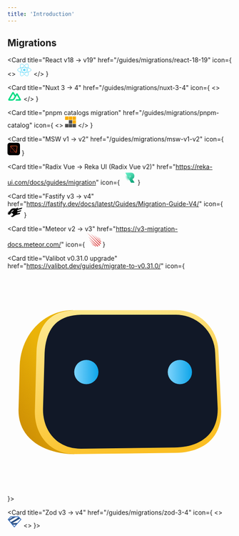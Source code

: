 ```yaml
---
title: 'Introduction'
---
```


## Migrations

<CardGroup cols={2}>

<Card
  title="React v18 -> v19"
  href="/guides/migrations/react-18-19"
  icon={
    <>
      <svg xmlns="http://www.w3.org/2000/svg" width="32" height="28" viewBox="0 0 32 28" fill="none">
<g clipPath="url(#clip0_1_6)">
<path d="M15.7353 16.805C17.2845 16.805 18.5403 15.5492 18.5403 14C18.5403 12.4508 17.2845 11.195 15.7353 11.195C14.1861 11.195 12.9303 12.4508 12.9303 14C12.9303 15.5492 14.1861 16.805 15.7353 16.805Z" fill="#61DAFB"/>
<path d="M15.7354 19.7468C24.048 19.7468 30.7866 17.1739 30.7866 14C30.7866 10.8261 24.048 8.25317 15.7354 8.25317C7.42286 8.25317 0.684204 10.8261 0.684204 14C0.684204 17.1739 7.42286 19.7468 15.7354 19.7468Z" stroke="#61DAFB"/>
<path d="M10.7585 16.8734C14.9147 24.0723 20.5123 28.6217 23.261 27.0347C26.0096 25.4478 24.8685 18.3255 20.7122 11.1266C16.556 3.9277 10.9584 -0.621672 8.20975 0.965269C5.46109 2.55221 6.60218 9.67453 10.7585 16.8734Z" stroke="#61DAFB"/>
<path d="M10.7585 11.1266C6.60225 18.3255 5.46115 25.4478 8.20982 27.0347C10.9585 28.6217 16.556 24.0723 20.7123 16.8734C24.8686 9.67453 26.0097 2.55221 23.261 0.965273C20.5124 -0.621668 14.9148 3.92771 10.7585 11.1266Z" stroke="#61DAFB"/>
</g>
<defs>
<clipPath id="clip0_1_6">
<rect width="31.4707" height="28" fill="white"/>
</clipPath>
</defs>
</svg>
    </>
  }
></Card>

<Card
  title="Nuxt 3 -> 4"
  href="/guides/migrations/nuxt-3-4"
  icon={
    <>
      <svg width="32" height="22" viewBox="0 0 34 25" fill="none" xmlns="http://www.w3.org/2000/svg">
      <path d="M18.9648 23.4763H31.0874C31.4742 23.4763 31.8445 23.34 32.1795 23.1478C32.5145 22.9556 32.8599 22.7142 33.0532 22.3812C33.2465 22.0483 33.381 21.6705 33.3808 21.2861C33.3807 20.9017 33.2468 20.524 33.0532 20.1912L24.8623 6.06514C24.6689 5.73221 24.4327 5.49078 24.0978 5.29855C23.7628 5.1064 23.2832 4.97004 22.8965 4.97004C22.5097 4.97004 22.1393 5.1064 21.8044 5.29855C21.4694 5.49078 21.2332 5.73221 21.0398 6.06514L18.9648 9.67877L14.8147 2.67022C14.6212 2.33737 14.3853 1.98662 14.0503 1.79447C13.7152 1.60225 13.345 1.57544 12.9582 1.57544C12.5714 1.57544 12.2011 1.60225 11.866 1.79447C11.531 1.98662 11.1859 2.33737 10.9924 2.67022L0.835615 20.1912C0.641977 20.524 0.617358 20.9017 0.617188 21.2861C0.617018 21.6705 0.642271 22.0482 0.835615 22.3812C1.02896 22.7141 1.3743 22.9556 1.70931 23.1478C2.04432 23.34 2.41458 23.4763 2.80143 23.4763H10.4463C13.4754 23.4763 15.6803 22.1138 17.2175 19.5341L20.9306 13.0734L22.8965 9.67877L28.9031 19.9721H20.9306L18.9648 23.4763ZM10.3371 19.9721H4.98565L12.9582 6.17461L16.999 13.0734L14.3224 17.7519C13.3016 19.4257 12.1377 19.9721 10.3371 19.9721Z" fill="#00DC82"/>
      </svg>
    </>
  }
></Card>

<Card
  title="pnpm catalogs migration"
  href="/guides/migrations/pnpm-catalog"
  icon={
    <>
    <svg width="25" height="25" viewBox="0 0 25 25" fill="none" xmlns="http://www.w3.org/2000/svg">
    <g clip-path="url(#clip0_6_13)">
    <path d="M24.5429 7.77394H16.9214V0.152466H24.5429V7.77394Z" fill="#F9AD00"/>
    <path d="M16.1578 7.77394H8.53629V0.152466H16.1578V7.77394Z" fill="#F9AD00"/>
    <path d="M7.77412 7.77394H0.152649V0.152466H7.77412V7.77394Z" fill="#F9AD00"/>
    <path d="M24.5429 16.1576H16.9214V8.53613H24.5429V16.1576Z" fill="#F9AD00"/>
    <path d="M16.1578 16.1576H8.53629V8.53613H16.1578V16.1576Z" fill="#4E4E4E"/>
    <path d="M16.1578 24.5412H8.53629V16.9197H16.1578V24.5412Z" fill="#4E4E4E"/>
    <path d="M24.5429 24.5412H16.9214V16.9197H24.5429V24.5412Z" fill="#4E4E4E"/>
    <path d="M7.77412 24.5412H0.152649V16.9197H7.77412V24.5412Z" fill="#4E4E4E"/>
    </g>
    <defs>
    <clipPath id="clip0_6_13">
    <rect width="25" height="24.9984" fill="white"/>
    </clipPath>
    </defs>
    </svg>
    </>
  }
></Card>

<Card
  title="MSW v1 -> v2"
  href="/guides/migrations/msw-v1-v2"
  icon={
    <svg xmlns="http://www.w3.org/2000/svg" width="28" height="28" viewBox="0 0 28 28" fill="none">
<g clipPath="url(#clip0_2_56)">
<path d="M22.75 0H5.25C2.35051 0 0 2.35051 0 5.25V22.75C0 25.6495 2.35051 28 5.25 28H22.75C25.6495 28 28 25.6495 28 22.75V5.25C28 2.35051 25.6495 0 22.75 0Z" fill="black"/>
<path opacity="0.48" fillRule="evenodd" clipRule="evenodd" d="M18.9679 16.9832C19.3987 17.4616 19.5948 18.0695 19.5636 18.6654C19.5324 19.2613 19.2738 19.8453 18.7953 20.2761C18.3665 20.6622 17.8097 20.8756 17.2327 20.875L7.18072 20.8646C6.98047 20.8644 6.79927 20.7831 6.66817 20.6517C6.53708 20.5203 6.4561 20.339 6.45631 20.1387L7.50061 10.0664C7.56726 9.42598 7.88717 8.87321 8.35052 8.4972C8.81387 8.12119 9.42067 7.92195 10.0611 7.98859C10.635 8.04832 11.1664 8.31873 11.5525 8.74754L18.9679 16.9832Z" stroke="#FF3333" strokeWidth="4"/>
<path fillRule="evenodd" clipRule="evenodd" d="M6.61448 8.33163C6.48049 8.18281 6.4195 7.99378 6.42922 7.80845C6.43893 7.62312 6.51934 7.4415 6.66815 7.30751C6.80152 7.18743 6.97467 7.12106 7.15413 7.12125L20.8194 7.13534C21.0196 7.13554 21.2008 7.2169 21.3319 7.34826C21.463 7.47962 21.544 7.661 21.5438 7.86124L20.1255 21.5274C20.1048 21.7266 20.0053 21.8985 19.8612 22.0155C19.7171 22.1324 19.5284 22.1944 19.3292 22.1736C19.1507 22.1551 18.9854 22.071 18.8654 21.9376L6.61448 8.33163Z" stroke="#FF6A33" strokeWidth="4"/>
</g>
<defs>
<clipPath id="clip0_2_56">
<rect width="28" height="28" fill="white"/>
</clipPath>
</defs>
</svg>
}

> </Card>

<Card
  title="Radix Vue -> Reka UI (Radix Vue v2)"
  href="https://reka-ui.com/docs/guides/migration"
  icon={
    <svg width="32" height="32" viewBox="0 0 290 290" fill="none" xmlns="http://www.w3.org/2000/svg">
<path d="M226.269 52.4044L226.274 52.4067C237.406 58.2619 245.614 66.3008 250.94 76.5218C256.285 86.7776 258.969 98.4614 258.969 111.596C258.969 124.732 256.285 136.34 250.943 146.446C245.618 156.521 237.447 164.451 226.389 170.234C221.59 172.712 219.355 178.881 222.459 183.542L257.922 236.789C261.773 242.571 257.628 250.311 250.681 250.311H196.906C193.806 250.311 190.939 248.661 189.382 245.98L79.3991 56.5686C76.0313 50.7687 80.2159 43.5 86.9227 43.5H183.394C200.888 43.5 215.161 46.4896 226.269 52.4044Z" fill="url(#paint0_linear_30_25)" stroke="url(#paint1_linear_30_25)" stroke-width="1.93333"/>
<path d="M116.722 247.228C113.004 253.687 103.684 253.687 99.9661 247.228L26.2042 119.085C22.4947 112.64 27.1462 104.596 34.5821 104.596L182.106 104.596C189.542 104.596 194.193 112.64 190.484 119.085L116.722 247.228Z" fill="url(#paint2_radial_30_25)"/>
<path d="M116.722 247.228C113.004 253.687 103.684 253.687 99.9661 247.228L26.2042 119.085C22.4947 112.64 27.1462 104.596 34.5821 104.596L182.106 104.596C189.542 104.596 194.193 112.64 190.484 119.085L116.722 247.228Z" fill="url(#paint3_radial_30_25)" fill-opacity="0.5"/>
<path d="M100.804 246.745L27.042 118.602C23.7034 112.802 27.8898 105.562 34.5821 105.562L182.106 105.562C188.798 105.562 192.985 112.802 189.646 118.602L115.884 246.745C112.538 252.558 104.15 252.558 100.804 246.745Z" fill="url(#paint4_radial_30_25)" fill-opacity="0.5" stroke="url(#paint5_linear_30_25)" stroke-width="1.93333" stroke-linejoin="round"/>
<defs>
<linearGradient id="paint0_linear_30_25" x1="241.666" y1="264.867" x2="88.9331" y2="7.73334" gradientUnits="userSpaceOnUse">
<stop stop-color="#00996C"/>
<stop offset="1" stop-color="#7AFFD8"/>
</linearGradient>
<linearGradient id="paint1_linear_30_25" x1="192.366" y1="289.033" x2="233.933" y2="42.5333" gradientUnits="userSpaceOnUse">
<stop stop-color="white" stop-opacity="0.56"/>
<stop offset="0.494792" stop-color="white" stop-opacity="0"/>
<stop offset="1" stop-color="white"/>
</linearGradient>
<radialGradient id="paint2_radial_30_25" cx="0" cy="0" r="1" gradientUnits="userSpaceOnUse" gradientTransform="translate(185.6 110.2) rotate(147.858) scale(129.006 128.619)">
<stop offset="0.48614" stop-color="#00C58A"/>
<stop offset="1" stop-color="white" stop-opacity="0.21"/>
</radialGradient>
<radialGradient id="paint3_radial_30_25" cx="0" cy="0" r="1" gradientUnits="userSpaceOnUse" gradientTransform="translate(108.266 160.467) rotate(90) scale(191.4 190.827)">
<stop stop-color="white" stop-opacity="0"/>
<stop offset="1" stop-color="white"/>
</radialGradient>
<radialGradient id="paint4_radial_30_25" cx="0" cy="0" r="1" gradientUnits="userSpaceOnUse" gradientTransform="translate(108.266 181.733) rotate(-90) scale(129.533 129.145)">
<stop stop-color="white" stop-opacity="0"/>
<stop offset="1" stop-color="white"/>
</radialGradient>
<linearGradient id="paint5_linear_30_25" x1="105.366" y1="105.367" x2="105.366" y2="261" gradientUnits="userSpaceOnUse">
<stop stop-color="white" stop-opacity="0.6"/>
<stop offset="0.494792" stop-color="white" stop-opacity="0"/>
<stop offset="1" stop-color="white" stop-opacity="0.38"/>
</linearGradient>
</defs>
</svg>
}

> </Card>

<Card
  title="Fastify v3 -> v4"
  href="https://fastify.dev/docs/latest/Guides/Migration-Guide-V4/"
  icon={
    <svg height="auto" preserveAspectRatio="xMidYMid" width="33" xmlns="http://www.w3.org/2000/svg" viewBox="0 0 256 167.509"><path d="M247.942 23.314L256 2.444l-.35-1.293-79.717 21.003C184.433 9.86 181.513 0 181.513 0s-25.457 16.257-44.709 15.832c-19.251-.426-25.457-5.564-54.977 3.853-29.52 9.41-37.86 38.295-46.419 44.5S0 90.603 0 90.603l.058.359 24.207-7.707s-6.64 6.255-20.745 25.265l-.659-.609.025.134s11.336 17.324 22.463 14.121c1.118-.325 2.377-.859 3.753-1.56 4.48 2.495 10.327 4.947 16.783 5.622 0 0-4.37-5.08-8.016-10.86.984-.634 1.994-1.293 3.02-1.96l-.476.334 9.217 3.386-1.017-8.666c.033-.017.058-.042.091-.059l9.059 3.328-1.126-7.882a76.868 76.868 0 0 1 3.436-1.693l9.443-35.717 39.045-26.634-3.103 7.808c-7.916 19.468-22.78 24.064-22.78 24.064l-6.206 2.352c-4.612 5.455-6.556 6.798-8.14 25.107 3.72-.934 7.273-1.16 10.492-.292 16.683 4.496 22.463 24.599 17.967 30.162-1.126 1.393-3.803 3.77-7.181 6.565h-6.773l-.092 5.488c-.234.184-.467.359-.693.542h-6.89l-.083 5.355c-.609.468-1.218.918-1.801 1.36-6.473.133-14.673-5.514-14.673-5.514 0 5.139 4.28 13.046 4.28 13.046s.283-.133.758-.367c-.417.309-.65.476-.65.476s17.324 11.552 28.235 7.273c9.7-3.804 34.816-23.606 56.495-32.981l65.603-17.283 8.65-22.413-49.997 13.17V83.597l58.664-15.457 8.65-22.413-67.297 17.734V43.324z"/></svg>
}

> </Card>

<Card
  title="Meteor v2 -> v3"
  href="https://v3-migration-docs.meteor.com/"
  icon={
    <svg width="32" height="32" viewBox="0 0 256 251" xmlns="http://www.w3.org/2000/svg" preserveAspectRatio="xMinYMin meet"><g fill="#DF4F4F"><path d="M.439.438L219.3 232.266s7.457 5.259 13.158-.877c5.702-6.135 1.316-12.27 1.316-12.27L.44.439zM69.738 22.35l166.668 179.677s7.456 5.26 13.158-.876c5.702-6.135 1.316-12.27 1.316-12.27L69.738 22.35zM21.053 69.242L187.72 248.919s7.456 5.259 13.158-.877c5.702-6.135 1.316-12.27 1.316-12.27L21.053 69.242zM128.32 41.194l116.442 125.53s5.21 3.674 9.193-.612c3.983-4.287.919-8.573.919-8.573L128.321 41.194zM37.092 123.583l116.441 125.53s5.21 3.674 9.193-.613c3.983-4.286.919-8.572.919-8.572L37.092 123.583zM188.16 68.365l52.775 57.067s2.577 1.722 4.547-.287c1.97-2.008.455-4.017.455-4.017L188.16 68.365zM66.229 181.43l52.775 57.067s2.577 1.722 4.547-.286c1.97-2.009.455-4.017.455-4.017L66.229 181.43z"/></g></svg>
}

> </Card>

<Card title="Valibot v0.31.0 upgrade" href="https://valibot.dev/guides/migrate-to-v0.31.0/" icon={
<svg viewBox="0 0 48 48" role="img" aria-label="Valibot icon" class="mr-2 h-8 shrink-0 md:h-9 lg:mr-3 lg:h-10" q:key="ER_0"><defs><linearGradient id="nCrZ" x1=".41" x2="0" y1=".26" y2=".93" gradientUnits="objectBoundingBox"><stop offset="0" stop-color="#eab308"></stop><stop offset="1" stop-color="#ca8a04"></stop></linearGradient><linearGradient id="jgAy" x1=".34" x2=".66" y1=".02" y2=".97" gradientUnits="objectBoundingBox"><stop offset="0" stop-color="#fde68a"></stop><stop offset="1" stop-color="#fbbf24"></stop></linearGradient><linearGradient id="YpWK" x2="1" y1=".5" y2=".5" gradientUnits="objectBoundingBox"><stop offset="0" stop-color="#7dd3fc"></stop><stop offset="1" stop-color="#0ea5e9"></stop></linearGradient></defs><path fill="url(#nCrZ)" d="M629.38 987.02c-6.26 0-11.17 5.13-11.43 11.86l-.24 8.95c-.37 7.37 6.75 9.89 11.9 9.89Z" transform="translate(-615.34 -978.37)"></path><path fill="url(#jgAy)" d="M8.68 0h21.3a9 9 0 0 1 9.23 8.75l.58 12.73c.07 6.31-4.51 8.9-9.8 8.94l-21.31.27c-5.49.04-8.78-4.1-8.68-9.21L.35 8.75C.7 3.15 3.13.1 8.69 0Z" transform="translate(5.85 8.65)"></path><path fill="#111827" d="M15.73 9.63h19.98a8.4 8.4 0 0 1 8.65 8.14l.54 11.84c.06 5.88-4.23 8.28-9.19 8.32l-19.98.25c-5.14.04-8.24-3.81-8.14-8.57l.34-11.84c.31-5.21 2.59-8.04 7.8-8.14Z"></path><path fill="url(#YpWK)" d="M2.59 0A2.59 2.59 0 1 1 0 2.59 2.59 2.59 0 0 1 2.59 0Z" transform="translate(34.23 19.25)"></path><path fill="url(#YpWK)" d="M2.59 0A2.59 2.59 0 1 1 0 2.59 2.59 2.59 0 0 1 2.59 0Z" transform="translate(14.25 19.25)"></path></svg>
}></Card>

<Card title="Zod v3 -> v4" href="/guides/migrations/zod-3-4" icon={
<>
<svg width="32" height="26" viewBox="0 0 32 26" fill="none" xmlns="http://www.w3.org/2000/svg" xmlns:xlink="http://www.w3.org/1999/xlink">
<path d="M29.0919 2.12988H2.52344V22.8079H29.0919V2.12988Z" fill="url(#pattern0_7135_13935)"/>
<path d="M21.7895 15.5044H9.32812V17.4893H21.7895V15.5044Z" fill="#274D82"/>
<path d="M20.3368 17.1494H10.6836V19.1343H20.3368V17.1494Z" fill="#274D82"/>
<path d="M22.7162 14.9893H17.5508V15.548H22.7162V14.9893Z" fill="#274D82"/>
<path d="M25.8499 2.55225L7.39844 13.2946L9.25364 16.5348L27.7051 5.79255L25.8499 2.55225Z" fill="#274D82"/>
<path d="M14.739 1.46973L2.91406 8.35414L3.29512 9.01973L15.12 2.13532L14.739 1.46973Z" fill="#274D82"/>
<path d="M14.3522 1.01807L2.52734 7.90248L2.90843 8.56807L14.7333 1.68366L14.3522 1.01807Z" fill="#274D82"/>
<path d="M13.9733 0.665039L2.14844 7.54945L2.52953 8.21504L14.3544 1.33063L13.9733 0.665039Z" fill="#274D82"/>
<path d="M15.7982 1.46924L3.29297 8.74967L3.59309 9.27387L16.0983 1.99344L15.7982 1.46924Z" fill="#274D82"/>
<path d="M16.579 1.61084L3.59375 9.17076L3.89388 9.69495L16.8791 2.13504L16.579 1.61084Z" fill="#274D82"/>
<path d="M17.6981 1.46973L3.8125 9.55384L4.19359 10.2194L18.0792 2.13532L17.6981 1.46973Z" fill="#274D82"/>
<path d="M25.2231 2.32275L21.0508 4.75184L22.2842 6.9061L26.4565 4.47702L25.2231 2.32275Z" fill="#274D82"/>
<path d="M32 0H0V26H32V0Z" fill="url(#pattern1_7135_13935)"/>
<path fill-rule="evenodd" clip-rule="evenodd" d="M24.8849 0.59082H6.99372L0.457031 7.14841L15.2975 25.1693L16.4814 23.8297L31.1714 7.20995L24.8849 0.59082ZM24.2313 2.13476L29.0871 7.24765L15.3386 22.8023L2.52901 7.24765L7.62552 2.13476H24.2313Z" fill="#3068B7"/>
<defs>
<pattern id="pattern0_7135_13935" patternContentUnits="objectBoundingBox" width="1" height="1">
<use xlink:href="#image0_7135_13935" transform="scale(0.00115207 0.00149254)"/>
</pattern>
<pattern id="pattern1_7135_13935" patternContentUnits="objectBoundingBox" width="1" height="1">
<use xlink:href="#image1_7135_13935" transform="scale(0.000956938 0.00118765)"/>
</pattern>
</defs>
</svg>
<>
}></Card>

</CardGroup>
